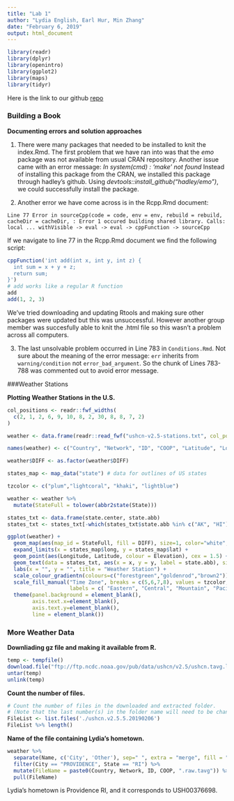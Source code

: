 ```yaml
---
title: "Lab 1"
author: "Lydia English, Earl Hur, Min Zhang"
date: "February 6, 2019"
output: html_document
---
```


```r
library(readr)
library(dplyr)
library(openintro)
library(ggplot2)
library(maps)
library(tidyr)
```

Here is the link to our github [repo](https://github.com/lydiaPenglish/Lab-1)

### Building a Book
**Documenting errors and solution approaches**

1. There were many packages that needed to be installed to knit the index.Rmd. The first problem that we have ran into was that the *emo* package was not available from usual CRAN repository. Another issue came with an error message: *In system(cmd) : 'make' not found* 
  Instead of installing this package from the CRAN, we installed this package through hadley's github. Using *devtools::install_github("hadley/emo")*, we could successfully install the package.

2. Another error we have come across is in the Rcpp.Rmd document:

`Line 77 Error in sourceCpp(code = code, env = env, rebuild = rebuild,` 
`cacheDir = cacheDir, : Error 1 occured building shared library. Calls:` 
`local ... withVisible -> eval -> eval -> cppFunction -> sourceCpp`

If we navigate to line 77 in the Rcpp.Rmd document we find the following script:

```r
cppFunction('int add(int x, int y, int z) {
  int sum = x + y + z;
  return sum;
}')
# add works like a regular R function
add
add(1, 2, 3)
```

We've tried downloading and updating Rtools and making sure other packages were updated but this was unsuccessful. However another group member was succesfully able to knit the .html file so this wasn't a problem across all computers. 

3. The last unsolvable problem occurred in Line 783 in `Conditions.Rmd`. Not sure about the meaning of the error message: `err` inherits from `warning/condition` not `error_bad_argument`. So the chunk of Lines 783-788 was commented out to avoid error message.  

###Weather Stations

**Plotting Weather Stations in the U.S.**

```r

col_positions <- readr::fwf_widths(
  c(2, 1, 2, 6, 9, 10, 8, 2, 30, 8, 8, 7, 2)
)

weather <- data.frame(readr::read_fwf("ushcn-v2.5-stations.txt", col_positions = col_positions))

names(weather) <- c("Country", "Network", "ID", "COOP", "Latitude", "Longitude", "Elevation", "State", "Name", "Comp1", "Comp2", "Comp3", "DIFF")

weather$DIFF <- as.factor(weather$DIFF)

states_map <- map_data("state") # data for outlines of US states

tzcolor <- c("plum","lightcoral", "khaki", "lightblue") 

weather <- weather %>% 
  mutate(StateFull = tolower(abbr2state(State)))

states_txt <- data.frame(state.center, state.abb)
states_txt <- states_txt[-which(states_txt$state.abb %in% c("AK", "HI")), ]

ggplot(weather) +
  geom_map(aes(map_id = StateFull, fill = DIFF), size=1, color="white", map = states_map) +
  expand_limits(x = states_map$long, y = states_map$lat) +
  geom_point(aes(Longitude, Latitude, colour = Elevation), cex = 1.5) +
  geom_text(data = states_txt, aes(x = x, y = y, label = state.abb), size = 3, fontface = "bold")+
  labs(x = "", y = "", title = "Weather Station") +
  scale_colour_gradientn(colours=c("forestgreen","goldenrod","brown2"))+
  scale_fill_manual("Time Zone", breaks = c(5,6,7,8), values = tzcolor, 
                    labels = c( "Eastern", "Central", "Mountain", "Pacific"), guide = "legend") +
  theme(panel.background = element_blank(), 
        axis.text.x=element_blank(),
        axis.text.y=element_blank(),
        line = element_blank())

```


### More Weather Data

**Downliading gz file and making it available from R.**
```r
temp <- tempfile()
download.file("ftp://ftp.ncdc.noaa.gov/pub/data/ushcn/v2.5/ushcn.tavg.latest.raw.tar.gz",temp)
untar(temp)
unlink(temp)
```

**Count the number of files.**
```r
# Count the number of files in the downloaded and extracted folder. 
# (Note that the last number(s) in the folder name will need to be changed depending on the date the folder was downloaded/unzipped)
FileList <- list.files('./ushcn.v2.5.5.20190206')
FileList %>% length()
```

**Name of the file containing Lydia's hometown.**
```r
weather %>% 
  separate(Name, c('City', 'Other'), sep=" ", extra = "merge", fill = "right")%>% 
  filter(City == "PROVIDENCE", State == "RI") %>% 
  mutate(FileName = paste0(Country, Network, ID, COOP, ".raw.tavg")) %>% 
  pull(FileName)

```

Lydia's hometown is Providence RI, and it corresponds to USH00376698.
